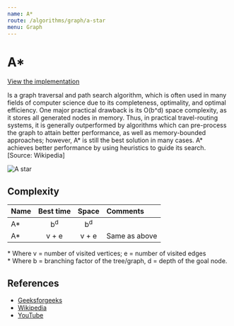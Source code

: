 ```yaml
---
name: A*
route: /algorithms/graph/a-star
menu: Graph
---
```


# A\*

[View the implementation](https://github.com/nejcm/js-algorithms/blob/master/src/algorithms/graph/a-star-search-algorithm)

Is a graph traversal and path search algorithm, which is often used in many fields of
computer science due to its completeness, optimality, and optimal efficiency. One major
practical drawback is its O(b^d) space complexity, as it stores all generated nodes in
memory. Thus, in practical travel-routing systems, it is generally outperformed by
algorithms which can pre-process the graph to attain better performance, as well as
memory-bounded approaches; however, A\* is still the best solution in many cases. A\*
achieves better performance by using heuristics to guide its search. [Source: Wikipedia]

![A star](https://upload.wikimedia.org/wikipedia/commons/9/98/AstarExampleEn.gif)

## Complexity

| Name |   Best time   |     Space     | Comments      |
| :--- | :-----------: | :-----------: | :------------ |
| A\*  | b<sup>d</sup> | b<sup>d</sup> |               |
| A\*  |     v + e     |     v + e     | Same as above |

\* Where v = number of visited vertices; e = number of visited edges  
\* Where b = branching factor of the tree/graph, d = depth of the goal node.

## References

- [Geeksforgeeks](https://www.geeksforgeeks.org/a-search-algorithm/)
- [Wikipedia](https://en.wikipedia.org/wiki/A*_search_algorithm)
- [YouTube](https://www.youtube.com/watch?v=vP5TkF0xJgI&ab_channel=GeeksforGeeks)
